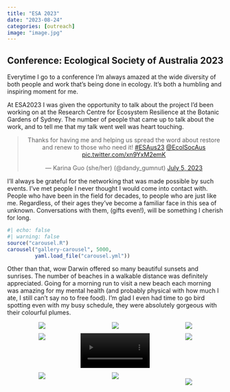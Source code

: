 ```yaml
---
title: "ESA 2023"
date: "2023-08-24"
categories: [outreach]
image: "image.jpg"
---
```


## Conference: Ecological Society of Australia 2023

Everytime I go to a conference I'm always amazed at the wide diversity of both people and work that's being done in ecology. It's both a humbling and inspiring moment for me.

At ESA2023 I was given the opportunity to talk about the project I'd been working on at the Research Centre for Ecosystem Resilience at the Botanic Gardens of Sydney. The number of people that came up to talk about the work, and to tell me that my talk went well was heart touching.



<center><blockquote class="twitter-tweet">

<p lang="en" dir="ltr">

Thanks for having me and helping us spread the word about restore and renew to those who need it! <a href="https://twitter.com/hashtag/ESAus23?src=hash&amp;ref_src=twsrc%5Etfw">#ESAus23</a> <a href="https://twitter.com/EcolSocAus?ref_src=twsrc%5Etfw">@EcolSocAus</a> <a href="https://t.co/xn9YxM2emK">pic.twitter.com/xn9YxM2emK</a>

</p>

--- Karina Guo (she/her) (@dandy_gumnut) <a href="https://twitter.com/dandy_gumnut/status/1676461220797513731?ref_src=twsrc%5Etfw">July 5, 2023</a>

</blockquote></center>

```{=html}
<script async src="https://platform.twitter.com/widgets.js" charset="utf-8"></script>
```

I'll always be grateful for the networking that was made possible by such events. I've met people I never thought I would come into contact with. People who have been in the field for decades, to people who are just like me. Regardless, of their ages they've become a familiar face in this sea of unknown. Conversations with them, (gifts even!), will be something I cherish for long.

```r
#| echo: false
#| warning: false
source("carousel.R")
carousel("gallery-carousel", 5000, 
         yaml.load_file("carousel.yml"))
```

Other than that, wow Darwin offered so many beautiful sunsets and sunrises. The number of beaches in a walkable distance was definitely appreciated. Going for a morning run to visit a new beach each morning was amazing for my mental health (and probably physical with how much I ate, I still can't say no to free food). I'm glad I even had time to go bird spotting even with my busy schedule, they were absolutely gorgeous with their colourful plumes.


<div class="image-grid">
  <div class="image"><img src="Images/figbird.jpg"></div>
  <div class="image"><img src="Images/finch.jpg"></div>
  <div class="image"><img src="Images/ibis.jpg"></div>
  <div class="image"><img src="Images/kookaburra.jpg"></div>
  <div class="video"><video autoplay loop muted controls><source src="Images/oriole.mp4" type="video/mp4"><video>
  </div>
  <div class="image"><img src="Images/curlew.jpg"></div>
  <div class="image"><img src="Images/woodswallow.jpg"></div>
  <div class="image"><img src="Images/honeyeater.jpg"></div>
  <div class="image"><img src="Images/rainbow_honeyeater.jpg">
</div>



```{=html}
<style>
html {
  scroll-behavior: smooth;
}

.carousel.card {
  padding-top: 2em;
}

.carousel img {
  width: 70%;
  margin-bottom: 110px;
}

.carousel-control-prev-icon, .carousel-control-next-icon {
  margin-bottom: 110px;
}

.carousel-caption {
  padding-top: 1em;
}

.touch {
  
}

.image-grid {
  display: grid;
  grid-template-columns: repeat(3, 1fr);
  gap: 10px;
}

.image-grid {
  display: grid;
  grid-template-columns: repeat(3, 1fr);
  gap: 10px;
}

.image {
  text-align: center;
}

.image img {
  max-width: 100%;
  height: auto;
}

.video {
  text-align: center;
}

.video video {
  max-width: 100%;
  height: auto;
}

</style>

<script src = "https://ajax.googleapis.com/ajax/libs/jquery/3.4.1/jquery.min.js""></script>

<script type="text/javascript">
  $(document).ready(function() {
    $('body').prepend('<div class=\"zoomDiv\"><img src=\"\" class=\"zoomImg\"></div>');
    // onClick function for all plots (img's)
    $('img:not(.zoomImg)').click(function() {
      $('.zoomImg').attr('src', $(this).attr('src')).css({width: '100%'});
      $('.zoomDiv').css({opacity: '1', width: 'auto', border: '1px solid white', borderRadius: '5px', position: 'fixed', top: '50%', left: '50%', marginRight: '-50%', transform: 'translate(-50%, -50%)', boxShadow: '0px 0px 50px #888888', zIndex: '50', overflow: 'auto', maxHeight: '100%'});
    });
    // onClick function for zoomImg
    $('img.zoomImg').click(function() {
      $('.zoomDiv').css({opacity: '0', width: '0%'}); 
    });
  });
</script>
```
